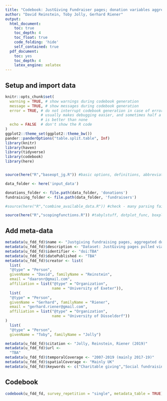 ```yaml
---
title: "Codebook: JustGiving Fundraiser pages; donation variables aggregated; UK only, pages with positive amounts raised;  plausibly-completed pages"
author: "David Reinstein, Toby Jolly, Gerhard Riener"
output:
  html_document:
    toc: true
    toc_depth: 4
    toc_float: true
    code_folding: 'hide'
    self_contained: true
  pdf_document:
    toc: yes
    toc_depth: 4
    latex_engine: xelatex
---
```


## Setup and import data 

```r

knitr::opts_chunk$set(
  warning = TRUE, # show warnings during codebook generation
  message = TRUE, # show messages during codebook generation
  error = TRUE, # do not interrupt codebook generation in case of errors,
                # usually makes debugging easier, and sometimes half a codebook
                # is better than none
  echo = FALSE  # don't show the R code
)
ggplot2::theme_set(ggplot2::theme_bw())
pander::panderOptions("table.split.table", Inf)
library(knitr)
library(haven)
library(tidyverse)
library(codebook)
library(here)


source(here("R","baseopt_jg.R")) #basic options, definitions, abbreviations for functions

data_folder <- here('input_data')

donations_folder <- file.path(data_folder, 'donations')
fundraising_folder <- file.path(data_folder, 'fundraisers')

#source(here("R","combine_available_data.R")) #check - many parsing failures

source(here("R","scopingfunctions.R")) #tabylstuff, dotplot_func, boxplot_func, geom_mean, sidebyside, huxoptions


```

## Add meta-data

```r

metadata(u_fdd_fd)$name <- "Justgiving fundraising pages, aggregated donations"
metadata(u_fdd_fd)$description <- "Dataset: JustGiving pages pulled via API 2017-19 for 'highly effective' charities; reduced to one row per fundraiser, donation data merged back in; event date more than 25 weeks ago or expiry date passed"
metadata(u_fdd_fd)$identifier <- "doi:TBA"
metadata(u_fdd_fd)$datePublished <- "TBA"
metadata(u_fdd_fd)$creator <- list(
  list(
  "@type" = "Person",
  givenName = "David", familyName = "Reinstein",
  email = "daaronr@gmail.com",
  affiliation = list("@type" = "Organization",
                     name = "University of Exeter")),
  list(
  "@type" = "Person",
  givenName = "Gerhard", familyName = "Riener",
  email = "gerhard.riener@gmail.com",
  affiliation = list("@type" = "Organization",
                     name = "University of Düsseldorf"))
)
  list(
  "@type" = "Person",
  givenName = "Toby", familyName = "Jolly")

metadata(u_fdd_fd)$citation <- "Jolly, Reinstein, Riener (2019)"
metadata(u_fdd_fd)$url <-
  "TBA"
metadata(u_fdd_fd)$temporalCoverage <- "2007-2019 (mainly 2017-19)"
metadata(u_fdd_fd)$spatialCoverage <- "Mainly UK"
metadata(u_fdd_fd)$keywords <- c("Charitable giving","Social fundraising")

```

## Codebook

```r

codebook(u_fdd_fd, survey_repetition = "single", metadata_table = TRUE)

```

